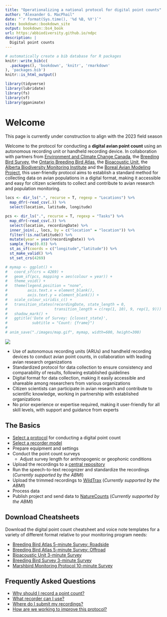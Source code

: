```yaml
--- 
title: "Operationalizing a national protocol for digital point counts"
author: "Alexander G. MacPhail"
date: "`r format(Sys.time(), '%d %B, %Y')`"
site: bookdown::bookdown_site
output: bookdown::bs4_book
url: https:/abbiodiversity.github.io/ndpc
description: |
  Digital point counts
---
```


```r
# automatically create a bib database for R packages
knitr::write_bib(c(
  .packages(), 'bookdown', 'knitr', 'rmarkdown'
), 'packages.bib')
knitr::is_html_output()

library(tidyverse)
library(lubridate)
library(fs)
library(sf)
library(gganimate)

```

# Welcome

::: {.rmdnote}
This page is currently under construction to align with the 2023 field season
:::

Welcome to the protocol for conducting a **digital avian point count** using an autonomous recording unit or handheld recording device. In collaboration with partners from [Environment and Climate Change Canada](), the [Breeding Bird Survey](), the [Ontario Breeding Bird Atlas](), the [Bioacoustic Unit](), the [Alberta Biodiversity Monitoring Institute]() and the [Boreal Avian Modeling Project](), this user-friendly protocol aims to establish a standard method for collecting data on avian populations in a digital format, making it accessible and easy for citizen scientists to collect and contribute to avian research and population monitoring.

```r

locs <- dir_ls(".", recurse = T, regexp = "Locations") %>%
  map_dfr(~read_csv(.)) %>%
  select(location, latitude, longitude)

pcs <- dir_ls(".", recurse = T, regexp = "Tasks") %>%
  map_dfr(~read_csv(.)) %>%
  select(location, recordingDate) %>%
  inner_join(., locs, by = c("location" = "location")) %>%
  filter(!is.na(latitude)) %>%
  mutate(year = year(recordingDate)) %>%
  sample_frac(0.03) %>%
  st_as_sf(coords = c("longitude","latitude")) %>%
  st_make_valid() %>%
  st_set_crs(4269)

# mymap <- ggplot() +
#   coord_sf(crs = 4269) +
#   geom_sf(pcs, mapping = aes(colour = year)) +
#   theme_void() +
#   theme(legend.position = "none",
#         axis.text.x = element_blank(),
#         axis.text.y = element_blank()) +
#   scale_colour_viridis_c() +
#   transition_states(recordingDate, state_length = 0,
#                     transition_length = c(rep(1, 10), 9, rep(1, 9))) +
#   shadow_mark() +
#   ggtitle('Date of Survey: {closest_state}',
#           subtitle = "Count: {frame}")
# 
# anim_save("./images/map.gif", mymap, width=600, height=300)
```

![](./images/map.gif)

- Use of autonomous recording units (ARUs) and handheld recording devices to conduct avian point counts, in collaboration with leading avian research organizations
- Standardized protocol for data collection to ensure consistency and comparability of results, following established guidelines
- Digital format for data collection, making it easily accessible and shareable among researchers from various organizations
- Citizen scientists can participate in avian research and contribute to scientific knowledge, working in partnership with established organizations
- No prior experience or expertise required, making it user-friendly for all skill levels, with support and guidance from experts

## The Basics

- [Select a protocol](#download-cheatsheets) for conducting a digital point count
- [Select a recorder model](#selecting-a-recorder)
- Prepare equipment and settings
- Conduct the point count surveys
  + Adjust survey length for anthropogenic or geophonic conditions
- Upload the recordings to a [central repository](#data-submission)
- Run the speech-to-text recognizer and standardize the recordings (*Currently supported by the ABMI*)
- Upload the trimmed recordings to [WildTrax]() (*Currently supported by the ABMI*)
- Process data
- Publish project and send data to [NatureCounts](#canavian) (*Currently supported by the ABMI*)

## Download Cheatsheets {.unnumbered}

Download the digital point count cheatsheet and voice note templates for a variety of different format relative to your monitoring program needs:

- [Breeding Bird Atlas 5-minute Survey: Roadside]()
- [Breeding Bird Atlas 5-minute Survey: Offroad]()
- [Bioacoustic Unit 3-minute Survey]()
- [Breeding Bird Survey 3-minute Survey]()
- [Marshbird Monitoring Protocol 10-minute Survey]()

## Frequently Asked Questions {.unnumbered}

- [Why should I record a point count?](#introduction)
- [What recorder can I use?](#selecting-a-recorder)
- [Where do I submit my recordings?](#data-submission)
- [How are we working to improve this protocol?](#discussion)


